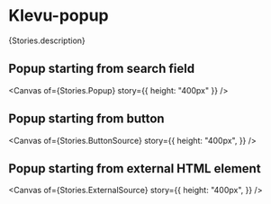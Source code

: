 
<Meta of={Stories} />

# Klevu-popup

<Markdown>{Stories.description}</Markdown>

## Popup starting from search field

<Canvas of={Stories.Popup} story={{ height: "400px" }} />

<Controls />

## Popup starting from button

<Canvas
  of={Stories.ButtonSource}
  story={{
    height: "400px",
  }}
/>

## Popup starting from external HTML element

<Canvas
  of={Stories.ExternalSource}
  story={{
    height: "400px",
  }}
/>

<KlevuAutoDocs of={Stories} />
